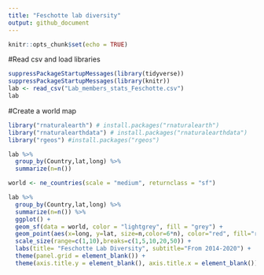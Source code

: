 ```yaml
---
title: "Feschotte lab diversity"
output: github_document
---
```


```r
knitr::opts_chunk$set(echo = TRUE)
```

#Read csv and load libraries
```r
suppressPackageStartupMessages(library(tidyverse))
suppressPackageStartupMessages(library(knitr))
lab <- read_csv("Lab_members_stats_Feschotte.csv")
lab
```

#Create a world map
```r
library("rnaturalearth") # install.packages("rnaturalearth")
library("rnaturalearthdata") # install.packages("rnaturalearthdata")
library("rgeos") #install.packages("rgeos")
```
```r
lab %>% 
  group_by(Country,lat,long) %>% 
  summarize(n=n())
```


```r
world <- ne_countries(scale = "medium", returnclass = "sf")

```


```r
lab %>% 
  group_by(Country,lat,long) %>% 
  summarize(n=n()) %>% 
  ggplot() +
  geom_sf(data = world, color = "lightgrey", fill = "grey") +
  geom_point(aes(x=long, y=lat, size=n,color=6*n), color="red", fill="red", alpha=0.8, shape=21) +
  scale_size(range=c(1,10),breaks=c(1,5,10,20,50)) +
  labs(title= "Feschotte Lab Diversity", subtitle="From 2014-2020") +
  theme(panel.grid = element_blank()) +
  theme(axis.title.y = element_blank(), axis.title.x = element_blank())
```

